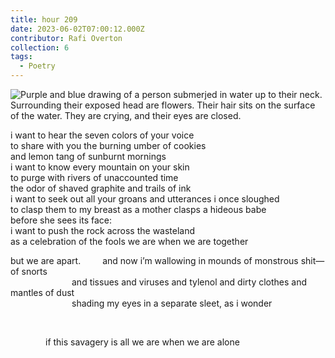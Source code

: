 ```yaml
---
title: hour 209
date: 2023-06-02T07:00:12.000Z
contributor: Rafi Overton
collection: 6
tags:
  - Poetry
---
```


<img src="/images/6/hour-209-katie-gasper.jpg" alt="Purple and blue drawing of a person submerjed in water up to their neck. Surrounding their exposed head are flowers. Their hair sits on the surface of the water. They are crying, and their eyes are closed." class="w450" />

i want to hear the seven colors of your voice<br />
to share with you the burning umber of cookies<br />
and lemon tang of sunburnt mornings<br />
i want to know every mountain on your skin<br />
to purge with rivers of unaccounted time<br />
the odor of shaved graphite and trails of ink<br />
i want to seek out all your groans and utterances i once sloughed<br />
to clasp them to my breast as a mother clasps a hideous babe<br />
before she sees its face:<br />
i want to push the rock across the wasteland<br />
as a celebration of the fools we are when we are together<br />

but we are apart.   and now i’m wallowing in mounds of monstrous shit—of snorts<br />
       and tissues and viruses and tylenol and dirty clothes and mantles of dust<br />
       shading my eyes in a separate sleet, as i wonder

<br />

    if this savagery is all we are when we are alone

